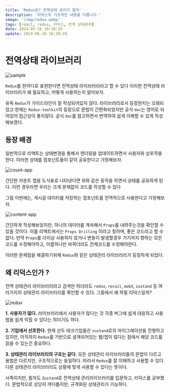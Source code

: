 ```yaml
---
title: 'Redux란? 전역상태 관리가 뭘까'
description: '리덕스의 기초적인 내용을 다룹니다.'
image: '/img/redux.webp'
tags: [react, redux, 리덕스, 전역 상태관리]
date: 2024-05-26 10:38:29
update: 2024-06-26 10:38:29
---
```


# 전역상태 라이브러리

![sample](/img/2024-05-28-15-12-45.webp)

`Redux`를 한마디로 표현한다면 전역상태 라이브러리라고 할 수 있다
이러한 전역상태 라이브러리가 왜 필요하고, 어떻게 사용하는지 알아보자.

유독 `Redux`가 가이드라인이 잘 작성되어있지 않다.
라이브러리로서 등장한지는 오래되었고
현재는 `Redux-toolkit`의 등장으로 문법이 간편화되었지만
공식 `doc`는 영어로 되어있어 접근성이 좋지않다. 공식 `doc`를 참고하면서 번역하여 쉽게 이해할 수 있게 작성해보겠다.


## 등장 배경

일반적으로 리액트는 상태변경을 통해서 렌더링을 업데이트하면서 사용자와 상호작용 한다.
이러한 상태를 컴포넌트들이 같이 공유한다고 가정해보자.

![count-app](/img/2024-06-26-10-40-03.webp)

간단한 카운트 앱을 도식표로 나타낸다면 위와 같은 동작을 하면서 상태를 공유하게 된다.
이런 경우라면 우리는 크게 문제없이 코드를 작성할 수 있다

그럼 이번에는, 게시글 데이터를 저장하는 컴포넌트를 전역적으로 사용한다고 가정해보자.

![content-app](/img/2024-06-26-10-40-31.webp)

간단하게 작성해보았지만, 하나의 데이터를 계속해서 `Props`를 내려주는것을 확인할 수 있을 것이다.
이를 리액트에서는 `Props Drilling` 이라고 칭하며, 좋은 코드라고 할 수 없다.
만약 `Props`를 더이상 사용하지 않거나 변동이 발생할경우 거기까지 향하는 모든 코드를 수정해야하고, 
이름하나만 바뀌더라도 전체코드를 수정해야한다.

이러한 문제점을 해결하기위해 `Redux`와 같은 상태관리 라이브러리가 등장하게 되었다.


## 왜 리덕스인가 ?
전역 상태관리 라이브러리라고 검색만 하더라도 `redux`, `recoil`, `mobX`, `zustand` 등
여러가지의 상태관리 라이브러리를 확인할 수 있다. 그중에서 왜 하필 리덕스일까?

![redux](/img/2024-05-28-15-30-54.webp)

**1. 사용자가 많다.**
라이브러리에서 사용자가 많다는 것 
각종 버그에 쉽게 대응하고 사용법을 쉽게 익힐 수 있다는 의미기도 하다.

**2. 기업에서 선호한다.**
현재 선두 테크기업들은 `zustand`로의 마이그레이션을 진행하고 있지만,
아직까지 `Redux`를 기반으로 설계되어있는 웹/앱이 많다는 점에서 해당 코드를 읽을 수 있는건 중요하다.

**3. 상태관리 라이브러리의 구조는 같다.**
모든 상태관리 라이브러리들의 문법이 다르고 용법은 다르지만, 구조적으로는 동일하다.
따라서 `Redux`를 잘 이해하고 사용할 수 있다
다른 상태관리 라이브러리도 상황에 맞게 사용할 수 있다는 뜻이다.

사족이지만, 필자도 `Zustand`로 전역상태 관리라이브러리를 입문하고, 리덕스를 공부했다.
문법적으로 상당히 까다롭지만, 규격화된 상태관리가 가능하다.